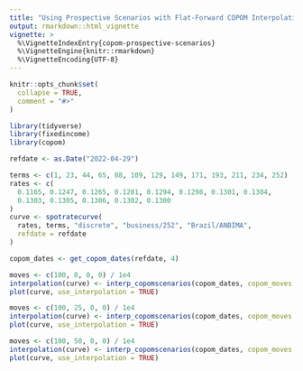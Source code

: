 ```yaml
---
title: "Using Prospective Scenarios with Flat-Forward COPOM Interpolation"
output: rmarkdown::html_vignette
vignette: >
  %\VignetteIndexEntry{copom-prospective-scenarios}
  %\VignetteEngine{knitr::rmarkdown}
  %\VignetteEncoding{UTF-8}
---
```


```r
knitr::opts_chunk$set(
  collapse = TRUE,
  comment = "#>"
)
```


```r
library(tidyverse)
library(fixedincome)
library(copom)

refdate <- as.Date("2022-04-29")
```

```r
terms <- c(1, 23, 44, 65, 88, 109, 129, 149, 171, 193, 211, 234, 252)
rates <- c(
  0.1165, 0.1247, 0.1265, 0.1281, 0.1294, 0.1298, 0.1301, 0.1304,
  0.1303, 0.1305, 0.1306, 0.1302, 0.1300
)
curve <- spotratecurve(
  rates, terms, "discrete", "business/252", "Brazil/ANBIMA",
  refdate = refdate
)
```

```r
copom_dates <- get_copom_dates(refdate, 4)
```

```r
moves <- c(100, 0, 0, 0) / 1e4
interpolation(curve) <- interp_copomscenarios(copom_dates, copom_moves = moves)
plot(curve, use_interpolation = TRUE)
```

```r
moves <- c(100, 25, 0, 0) / 1e4
interpolation(curve) <- interp_copomscenarios(copom_dates, copom_moves = moves)
plot(curve, use_interpolation = TRUE)
```

```r
moves <- c(100, 50, 0, 0) / 1e4
interpolation(curve) <- interp_copomscenarios(copom_dates, copom_moves = moves)
plot(curve, use_interpolation = TRUE)
```
